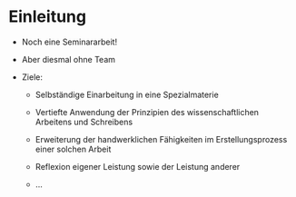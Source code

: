 # Einleitung

- Noch eine Seminararbeit!

- Aber diesmal ohne Team

- Ziele:  
  - Selbständige Einarbeitung in eine Spezialmaterie  
  - Vertiefte Anwendung der Prinzipien des wissenschaftlichen Arbeitens und Schreibens  
  - Erweiterung der handwerklichen Fähigkeiten im Erstellungsprozess einer solchen Arbeit  
  - Reflexion eigener Leistung sowie der Leistung anderer

  - $\dots$

